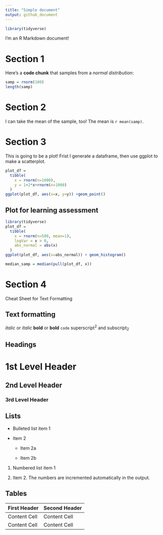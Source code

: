 ```yaml
---
title: "Simple document"
output: github_document
---
```


```r
library(tidyverse)
```

I'm an R Markdown document! 

# Section 1

Here's a **code chunk** that samples from 
a _normal distribution_:

```r
samp = rnorm(100)
length(samp)
```

# Section 2

I can take the mean of the sample, too!
The mean is `r mean(samp)`.

# Section 3

This is going to be a plot! Frist I generate a dataframe, then use ggplot to make a scatterplot.

```r
plot_df =
  tibble(
    x = rnorm(n=1000),
    y = 1+2*x+rnorm(n=1000)
  )
ggplot(plot_df, aes(x=x, y=y)) +geom_point()
```

## Plot for learning assessment

```r
library(tidyverse)
plot_df =
  tibble(
    x = rnorm(n=500, mean=1),
    logVar = x > 0,
    abs_normal = abs(x)
  )
ggplot(plot_df, aes(x=abs_normal)) + geom_histogram()

median_samp = median(pull(plot_df, x))
```

# Section 4 

Cheat Sheet for Text Formatting

Text formatting 
------------------------------------------------------------

*italic*  or  _italic_
**bold**  or  __bold__
`code`
superscript^2^ and subscript~2~


Headings
------------------------------------------------------------

# 1st Level Header

## 2nd Level Header

### 3rd Level Header


Lists
------------------------------------------------------------

*   Bulleted list item 1

*   Item 2

    * Item 2a

    * Item 2b

1.  Numbered list item 1

1.  Item 2. The numbers are incremented automatically in the output.


Tables 
------------------------------------------------------------

First Header  | Second Header
------------- | -------------
Content Cell  | Content Cell
Content Cell  | Content Cell








